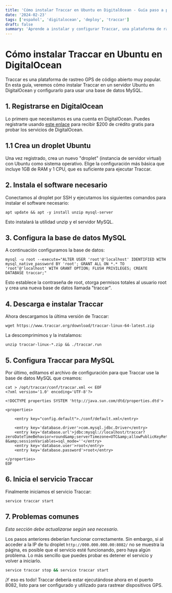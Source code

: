 ```yaml
---
title: 'Cómo instalar Traccar en Ubuntu en DigitalOcean - Guía paso a paso'
date: '2024-02-23'
tags: ['español', 'digitalocean', 'deploy', 'traccar']
draft: false
summary: 'Aprende a instalar y configurar Traccar, una plataforma de rastreo GPS de código abierto, en un servidor Ubuntu en DigitalOcean con esta guía detallada.'
---
```


# Cómo instalar Traccar en Ubuntu en DigitalOcean

Traccar es una plataforma de rastreo GPS de código abierto muy popular. En esta guía, veremos cómo instalar Traccar en un servidor Ubuntu en DigitalOcean y configurarlo para usar una base de datos MySQL.

## 1. Registrarse en DigitalOcean

Lo primero que necesitamos es una cuenta en DigitalOcean. Puedes registrarte usando [este enlace](https://m.do.co/c/5ac4ff8a5bab) para recibir $200 de crédito gratis para probar los servicios de DigitalOcean.

## 1.1 Crea un droplet Ubuntu

Una vez registrado, crea un nuevo "droplet" (instancia de servidor virtual) con Ubuntu como sistema operativo. Elige la configuración más básica que incluye 1GB de RAM y 1 CPU, que es suficiente para ejecutar Traccar.

## 2. Instala el software necesario

Conectamos al droplet por SSH y ejecutamos los siguientes comandos para instalar el software necesario:

```
apt update && apt -y install unzip mysql-server
```

Esto instalará la utilidad unzip y el servidor MySQL.

## 3. Configura la base de datos MySQL

A continuación configuramos la base de datos:

```
mysql -u root --execute="ALTER USER 'root'@'localhost' IDENTIFIED WITH mysql_native_password BY 'root'; GRANT ALL ON *.* TO 'root'@'localhost' WITH GRANT OPTION; FLUSH PRIVILEGES; CREATE DATABASE traccar;"
```

Esto establece la contraseña de root, otorga permisos totales al usuario root y crea una nueva base de datos llamada "traccar".

## 4. Descarga e instalar Traccar

Ahora descargamos la última versión de Traccar:

```
wget https://www.traccar.org/download/traccar-linux-64-latest.zip
```

La descomprimimos y la instalamos:

```
unzip traccar-linux-*.zip && ./traccar.run

```

## 5. Configura Traccar para MySQL

Por último, editamos el archivo de configuración para que Traccar use la base de datos MySQL que creamos:

```
cat > /opt/traccar/conf/traccar.xml << EOF
<?xml version='1.0' encoding='UTF-8'?>

<!DOCTYPE properties SYSTEM 'http://java.sun.com/dtd/properties.dtd'>

<properties>

    <entry key="config.default">./conf/default.xml</entry>

    <entry key='database.driver'>com.mysql.jdbc.Driver</entry>
    <entry key='database.url'>jdbc:mysql://localhost/traccar?zeroDateTimeBehavior=round&amp;serverTimezone=UTC&amp;allowPublicKeyRetrieval=true&amp;useSSL=false&amp;allowMultiQueries=true&amp;autoReconnect=true&amp;useUnicode=yes&amp;characterEncoding=UTF-8&amp;sessionVariables=sql_mode=''</entry>
    <entry key='database.user'>root</entry>
    <entry key='database.password'>root</entry>

</properties>
EOF
```

## 6. Inicia el servicio Traccar

Finalmente iniciamos el servicio Traccar:

```
service traccar start
```

## 7. Problemas comunes
*Esta sección debe actualizarse según sea necesario.*

Los pasos anteriores deberían funcionar correctamente. Sin embargo, si al acceder a la IP de tu droplet `http://000.000.000.00:8082/` no se muestra la página, es posible que el servicio esté funcionando, pero haya algún problema. Lo más sencillo que puedes probar es detener el servicio y volver a iniciarlo.

```bash
service traccar stop && service traccar start
```


¡Y eso es todo! Traccar debería estar ejecutándose ahora en el puerto 8082, listo para ser configurado y utilizado para rastrear dispositivos GPS.
